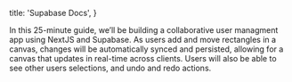 
  title: 'Supabase Docs',
}

In this 25-minute guide, we’ll be building a collaborative user managment app using NextJS and Supabase.
As users add and move rectangles in a canvas, changes will be automatically synced and persisted, allowing for a canvas that updates in real-time across clients.
Users will also be able to see other users selections, and undo and redo actions.


